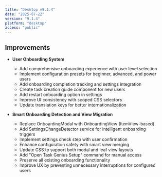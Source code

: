 ```yaml
---
title: "Desktop v9.1.4"
date: "2025-07-22"
version: "9.1.4"
platform: "desktop"
access: "public"
---
```


## Improvements

- **User Onboarding System**
  - Add comprehensive onboarding experience with user level selection
  - Implement configuration presets for beginner, advanced, and power users
  - Add onboarding completion tracking and settings integration
  - Create task creation guide component for new users
  - Add restart onboarding option in settings
  - Improve UI consistency with scoped CSS selectors
  - Update translation keys for better internationalization

- **Smart Onboarding Detection and View Migration**
  - Replace OnboardingModal with OnboardingView (ItemView-based)
  - Add SettingsChangeDetector service for intelligent onboarding triggers
  - Implement settings check step with user confirmation
  - Enhance configuration safety with smart view merging
  - Update CSS to support both modal and leaf view layouts
  - Add "Open Task Genius Setup" command for manual access
  - Preserve all existing onboarding functionality
  - Improve UX by preventing unnecessary interruptions for configured users